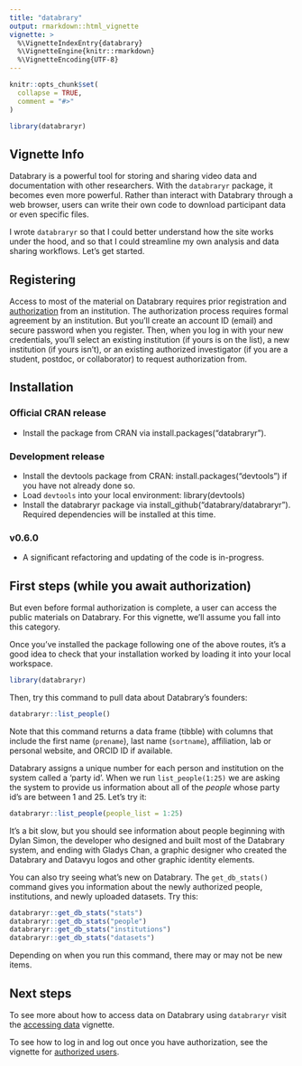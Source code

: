 ```yaml
---
title: "databrary"
output: rmarkdown::html_vignette
vignette: >
  %\VignetteIndexEntry{databrary}
  %\VignetteEngine{knitr::rmarkdown}
  %\VignetteEncoding{UTF-8}
---
```


```r
knitr::opts_chunk$set(
  collapse = TRUE,
  comment = "#>"
)
```

```r
library(databraryr)
```

## Vignette Info

Databrary is a powerful tool for storing and sharing video data and documentation with other researchers.
With the `databraryr` package, it becomes even more powerful.
Rather than interact with Databrary through a web browser, users can write their own code to download participant data or even specific files.

I wrote `databraryr` so that I could better understand how the site works under the hood, and so that I could streamline my own analysis and data sharing workflows.
Let's get started.

## Registering

Access to most of the material on Databrary requires prior registration and [authorization](https://databrary.org/about/agreement.html) from an institution.
The authorization process requires formal agreement by an institution.
But you'll create an account ID (email) and secure password when you register.
Then, when you log in with your new credentials, you'll select an existing institution (if yours is on the list), a new institution (if yours isn't), or an existing authorized investigator (if you are a student, postdoc, or collaborator) to request authorization from.

## Installation

### Official CRAN release

- Install the package from CRAN via install.packages("databraryr").

### Development release

- Install the devtools package from CRAN: install.packages("devtools") if you have not already done so.
- Load `devtools` into your local environment: library(devtools)
- Install the databraryr package via install_github("databrary/databraryr"). Required dependencies will be installed at this time.

### v0.6.0

- A significant refactoring and updating of the code is in-progress.

## First steps (while you await authorization)

But even before formal authorization is complete, a user can access the public materials on Databrary.
For this vignette, we'll assume you fall into this category.

Once you've installed the package following one of the above routes, it's a good idea to check that your installation worked by loading it into your local workspace.

```r
library(databraryr)
```

Then, try this command to pull data about Databrary's founders:

```r
databraryr::list_people()
```

Note that this command returns a data frame (tibble) with columns that include the first name (`prename`), last name (`sortname`), affiliation, lab or personal website, and ORCID ID if available.

Databrary assigns a unique number for each person and institution on the system called a 'party id'. 
When we run `list_people(1:25)` we are asking the system to provide us information about all of the _people_ whose party id's are between 1 and 25. Let's try it:

```r
databraryr::list_people(people_list = 1:25)
```

It's a bit slow, but you should see information about people beginning with Dylan Simon, the developer who designed and built most of the Databrary system, and ending with Gladys Chan, a graphic designer who created the Databrary and Datavyu logos and other graphic identity elements.

You can also try seeing what's new on Databrary.
The `get_db_stats()` command gives you information about the newly authorized people, institutions, and newly uploaded datasets.
Try this:

```r
databraryr::get_db_stats("stats")
databraryr::get_db_stats("people")
databraryr::get_db_stats("institutions")
databraryr::get_db_stats("datasets")
```

Depending on when you run this command, there may or may not be new items.

## Next steps

To see more about how to access data on Databrary using `databraryr` visit the [accessing data](accessing-data.Rmd) vignette.

To see how to log in and log out once you have authorization, see the vignette for [authorized users](authorized-users.Rmd).
